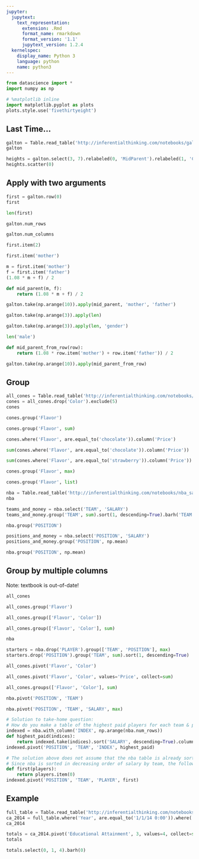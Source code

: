 ```yaml
---
jupyter:
  jupytext:
    text_representation:
      extension: .Rmd
      format_name: rmarkdown
      format_version: '1.1'
      jupytext_version: 1.2.4
  kernelspec:
    display_name: Python 3
    language: python
    name: python3
---
```


```python
from datascience import *
import numpy as np

# %matplotlib inline
import matplotlib.pyplot as plots
plots.style.use('fivethirtyeight')
```

## Last Time...

```python
galton = Table.read_table('http://inferentialthinking.com/notebooks/galton.csv')
galton
```

```python
heights = galton.select(3, 7).relabeled(0, 'MidParent').relabeled(1, 'Child')
heights.scatter(0)
```

## Apply with two arguments

```python
first = galton.row(0)
first
```

```python
len(first)
```

```python
galton.num_rows
```

```python
galton.num_columns
```

```python
first.item(2)
```

```python
first.item('mother')
```

```python
m = first.item('mother')
f = first.item('father')
(1.08 * m + f) / 2
```

```python
def mid_parent(m, f):
    return (1.08 * m + f) / 2
```

```python
galton.take(np.arange(10)).apply(mid_parent, 'mother', 'father')
```

```python
galton.take(np.arange(3)).apply(len)
```

```python
galton.take(np.arange(3)).apply(len, 'gender')
```

```python
len('male')
```

```python
def mid_parent_from_row(row):
    return (1.08 * row.item('mother') + row.item('father')) / 2
```

```python
galton.take(np.arange(10)).apply(mid_parent_from_row)
```

## Group

```python
all_cones = Table.read_table('http://inferentialthinking.com/notebooks/cones.csv')
cones = all_cones.drop('Color').exclude(5)
cones
```

```python
cones.group('Flavor')
```

```python
cones.group('Flavor', sum)
```

```python
cones.where('Flavor', are.equal_to('chocolate')).column('Price')
```

```python
sum(cones.where('Flavor', are.equal_to('chocolate')).column('Price'))
```

```python
sum(cones.where('Flavor', are.equal_to('strawberry')).column('Price'))
```

```python
cones.group('Flavor', max)
```

```python
cones.group('Flavor', list)
```

```python
nba = Table.read_table('http://inferentialthinking.com/notebooks/nba_salaries.csv').relabeled(3, 'SALARY')
nba
```

```python
teams_and_money = nba.select('TEAM', 'SALARY')
teams_and_money.group('TEAM', sum).sort(1, descending=True).barh('TEAM')
```

```python
nba.group('POSITION')
```

```python
positions_and_money = nba.select('POSITION', 'SALARY')
positions_and_money.group('POSITION', np.mean)
```

```python
nba.group('POSITION', np.mean)
```

## Group by multiple columns


Note: textbook is out-of-date!

```python
all_cones
```

```python
all_cones.group('Flavor')
```

```python
all_cones.group(['Flavor', 'Color'])
```

```python
all_cones.group(['Flavor', 'Color'], sum)
```

```python
nba
```

```python
starters = nba.drop('PLAYER').group(['TEAM', 'POSITION'], max)
starters.drop('POSITION').group('TEAM', sum).sort(1, descending=True)
```

```python
all_cones.pivot('Flavor', 'Color')
```

```python
all_cones.pivot('Flavor', 'Color', values='Price', collect=sum)
```

```python
all_cones.groups(['Flavor', 'Color'], sum)
```

```python
nba.pivot('POSITION', 'TEAM')
```

```python
nba.pivot('POSITION', 'TEAM', 'SALARY', max)
```

```python
# Solution to take-home question:
# How do you make a table of the highest paid players for each team & position
indexed = nba.with_column('INDEX', np.arange(nba.num_rows))
def highest_paid(indices):
    return indexed.take(indices).sort('SALARY', descending=True).column('PLAYER').item(0)
indexed.pivot('POSITION', 'TEAM', 'INDEX', highest_paid)
```

```python
# The solution above does not assume that the nba table is already sorted.
# Since nba is sorted in decreasing order of salary by team, the following works too
def first(players):
    return players.item(0)
indexed.pivot('POSITION', 'TEAM', 'PLAYER', first)
```

## Example

```python
full_table = Table.read_table('http://inferentialthinking.com/notebooks/educ_inc.csv')
ca_2014 = full_table.where('Year', are.equal_to('1/1/14 0:00')).where('Age', are.not_equal_to('00 to 17')).drop('Year')
ca_2014
```

```python
totals = ca_2014.pivot('Educational Attainment', 3, values=4, collect=sum)
totals
```

```python
totals.select(0, 1, 4).barh(0)
```
